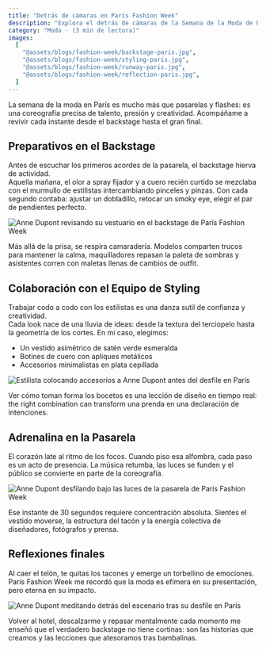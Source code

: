 ```yaml
---
title: "Detrás de cámaras en París Fashion Week"
description: "Explora el detrás de cámaras de la Semana de la Moda de París junto a la modelo Anne Dupont: secretos de estilismo, adrenalina en la pasarela y reflexiones íntimas en esta lectura breve de 3 minutos."
category: "Moda · (3 min de lectura)"
images:
  [
    "@assets/blogs/fashion-week/backstage-paris.jpg",
    "@assets/blogs/fashion-week/styling-paris.jpg",
    "@assets/blogs/fashion-week/runway-paris.jpg",
    "@assets/blogs/fashion-week/reflection-paris.jpg",
  ]
---
```



La semana de la moda en París es mucho más que pasarelas y flashes: es una coreografía precisa de talento, presión y creatividad. Acompáñame a revivir cada instante desde el backstage hasta el gran final.


## Preparativos en el Backstage

Antes de escuchar los primeros acordes de la pasarela, el backstage hierva de actividad.  
Aquella mañana, el olor a spray fijador y a cuero recién curtido se mezclaba con el murmullo de estilistas intercambiando pinceles y pinzas. Con cada segundo contaba: ajustar un dobladillo, retocar un smoky eye, elegir el par de pendientes perfecto.

<Image
  src={backstageImg}
  alt="Anne Dupont revisando su vestuario en el backstage de París Fashion Week"
  class="lg:hidden"
/>

Más allá de la prisa, se respira camaradería. Modelos comparten trucos para mantener la calma, maquilladores repasan la paleta de sombras y asistentes corren con maletas llenas de cambios de outfit.


## Colaboración con el Equipo de Styling

Trabajar codo a codo con los estilistas es una danza sutil de confianza y creatividad.  
Cada look nace de una lluvia de ideas: desde la textura del terciopelo hasta la geometría de los cortes. En mi caso, elegimos:

- Un vestido asimétrico de satén verde esmeralda
- Botines de cuero con apliques metálicos
- Accesorios minimalistas en plata cepillada

<Image
  src={stylingImg}
  alt="Estilista colocando accesorios a Anne Dupont antes del desfile en París"
  class="lg:hidden"
/>

Ver cómo toman forma los bocetos es una lección de diseño en tiempo real: the right combination can transform una prenda en una declaración de intenciones.


## Adrenalina en la Pasarela

El corazón late al ritmo de los focos. Cuando piso esa alfombra, cada paso es un acto de presencia. La música retumba, las luces se funden y el público se convierte en parte de la coreografía.

<Image
  src={runwayImg}
  alt="Anne Dupont desfilando bajo las luces de la pasarela de París Fashion Week"
  class="lg:hidden"
/>

Ese instante de 30 segundos requiere concentración absoluta. Sientes el vestido moverse, la estructura del tacón y la energía colectiva de diseñadores, fotógrafos y prensa.


## Reflexiones finales

Al caer el telón, te quitas los tacones y emerge un torbellino de emociones. París Fashion Week me recordó que la moda es efímera en su presentación, pero eterna en su impacto.

<Image
  src={reflectionImg}
  alt="Anne Dupont meditando detrás del escenario tras su desfile en París"
  class="lg:hidden"
/>

Volver al hotel, descalzarme y repasar mentalmente cada momento me enseñó que el verdadero backstage no tiene cortinas: son las historias que creamos y las lecciones que atesoramos tras bambalinas.

